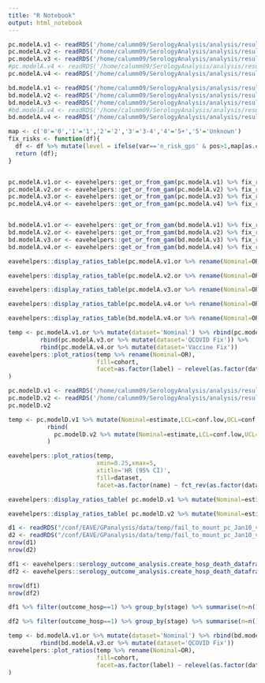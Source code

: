 ```yaml
---
title: "R Notebook"
output: html_notebook
---
```



```r

pc.modelA.v1 <- readRDS('/home/calumm09/SerologyAnalysis/analysis/results/Nominal/modelA_pc_gamFit.rds')
pc.modelA.v2 <- readRDS('/home/calumm09/SerologyAnalysis/analysis/results/BMI_FIX/modelA_pc_gamFit.rds')
pc.modelA.v3 <- readRDS('/home/calumm09/SerologyAnalysis/analysis/results/QCOVID_FIX/modelA_pc_gamFit.rds')
#pc.modelA.v4 <- readRDS('/home/calumm09/SerologyAnalysis/analysis/results/VACCINE_FIX/modelA_pc_gamFit.rds')
pc.modelA.v4 <- readRDS('/home/calumm09/SerologyAnalysis/analysis/results/QCOVID_FIX2/modelA_pc_gamFit.rds')

bd.modelA.v1 <- readRDS('/home/calumm09/SerologyAnalysis/analysis/results/Nominal/modelA_bd_gamFit.rds')
bd.modelA.v2 <- readRDS('/home/calumm09/SerologyAnalysis/analysis/results/BMI_FIX/modelA_bd_gamFit.rds')
bd.modelA.v3 <- readRDS('/home/calumm09/SerologyAnalysis/analysis/results/QCOVID_FIX/modelA_bd_gamFit.rds')
#bd.modelA.v4 <- readRDS('/home/calumm09/SerologyAnalysis/analysis/results/VACCINE_FIX/modelA_bd_gamFit.rds')
bd.modelA.v4 <- readRDS('/home/calumm09/SerologyAnalysis/analysis/results/QCOVID_FIX2/modelA_bd_gamFit.rds')
```

```r
map <- c('0'='0','1'='1','2'='2','3'='3-4','4'='5+','5'='Unknown')
fix_risks <- function(df){
  df <- df %>% mutate(level = ifelse(var=='n_risk_gps' & pos>1,map[as.character(level)],level))
  return (df);
}


pc.modelA.v1.or <- eavehelpers::get_or_from_gam(pc.modelA.v1) %>% fix_risks
pc.modelA.v2.or <- eavehelpers::get_or_from_gam(pc.modelA.v2) %>% fix_risks
pc.modelA.v3.or <- eavehelpers::get_or_from_gam(pc.modelA.v3) %>% fix_risks
pc.modelA.v4.or <- eavehelpers::get_or_from_gam(pc.modelA.v4) %>% fix_risks


bd.modelA.v1.or <- eavehelpers::get_or_from_gam(bd.modelA.v1) %>% fix_risks
bd.modelA.v2.or <- eavehelpers::get_or_from_gam(bd.modelA.v2) %>% fix_risks
bd.modelA.v3.or <- eavehelpers::get_or_from_gam(bd.modelA.v3) %>% fix_risks
bd.modelA.v4.or <- eavehelpers::get_or_from_gam(bd.modelA.v4) %>% fix_risks

```

```r
eavehelpers::display_ratios_table(pc.modelA.v1.or %>% rename(Nominal=OR))
```


```r
eavehelpers::display_ratios_table(pc.modelA.v2.or %>% rename(Nominal=OR))
```

```r
eavehelpers::display_ratios_table(pc.modelA.v3.or %>% rename(Nominal=OR))
```

```r
eavehelpers::display_ratios_table(pc.modelA.v4.or %>% rename(Nominal=OR))
```

```r
eavehelpers::display_ratios_table(bd.modelA.v4.or %>% rename(Nominal=OR))
```


```r
temp <- pc.modelA.v1.or %>% mutate(dataset='Nominal') %>% rbind(pc.modelA.v2.or %>% mutate(dataset='BMI Fix')) %>%
         rbind(pc.modelA.v3.or %>% mutate(dataset='QCOVID Fix')) %>%
         rbind(pc.modelA.v4.or %>% mutate(dataset='Vaccine Fix'))
eavehelpers::plot_ratios(temp %>% rename(Nominal=OR),
                         fill=cohort,
                         facet=as.factor(label) ~ relevel(as.factor(dataset),ref='Nominal')
)

```




```r
pc.modelD.v1 <- readRDS('/home/calumm09/SerologyAnalysis/analysis/results/Nominal/modelD_cox_HR.rds')
pc.modelD.v2 <- readRDS('/home/calumm09/SerologyAnalysis/analysis/results/VACCINE_FIX/modelD_cox_HR.rds')
pc.modelD.v2
```


```r
temp <- pc.modelD.v1 %>% mutate(Nominal=estimate,LCL=conf.low,UCL=conf.high,label=name, dataset='Nominal') %>%
           rbind(
             pc.modelD.v2 %>% mutate(Nominal=estimate,LCL=conf.low,UCL=conf.high,label=name, dataset='Fix')
           )

eavehelpers::plot_ratios(temp,
                         xmin=0.25,xmax=5,
                         xtitle='HR (95% CI)',
                         fill=dataset,
                         facet=as.factor(name) ~ fct_rev(as.factor(dataset)))
```

```r
eavehelpers::display_ratios_table( pc.modelD.v1 %>% mutate(Nominal=estimate,LCL=conf.low,UCL=conf.high,label=name))
```

```r
eavehelpers::display_ratios_table( pc.modelD.v2 %>% mutate(Nominal=estimate,LCL=conf.low,UCL=conf.high,label=name))
```




```r
d1 <- readRDS("/conf/EAVE/GPanalysis/data/temp/fail_to_mount_pc_Jan10_v1.rds")
d2 <- readRDS("/conf/EAVE/GPanalysis/data/temp/fail_to_mount_pc_Jan10_v3.rds")
nrow(d1)
nrow(d2)
```



```r
df1 <- eavehelpers::serology_outcome_analysis.create_hosp_death_dataframe(d1,eave.data) %>% code_vars()
df2 <- eavehelpers::serology_outcome_analysis.create_hosp_death_dataframe(d2,eave.data) %>% code_vars()

nrow(df1)
nrow(df2)
```

```r
df1 %>% filter(outcome_hosp==1) %>% group_by(stage) %>% summarise(n=n())
```
```r
df2 %>% filter(outcome_hosp==1) %>% group_by(stage) %>% summarise(n=n())
```






```r
temp <- bd.modelA.v1.or %>% mutate(dataset='Nominal') %>% rbind(bd.modelA.v2.or %>% mutate(dataset='BMI Fix')) %>%
         rbind(bd.modelA.v3.or %>% mutate(dataset='QCOVID Fix'))
eavehelpers::plot_ratios(temp %>% rename(Nominal=OR),
                         fill=cohort,
                         facet=as.factor(label) ~ relevel(as.factor(dataset),ref='Nominal')
)

```

